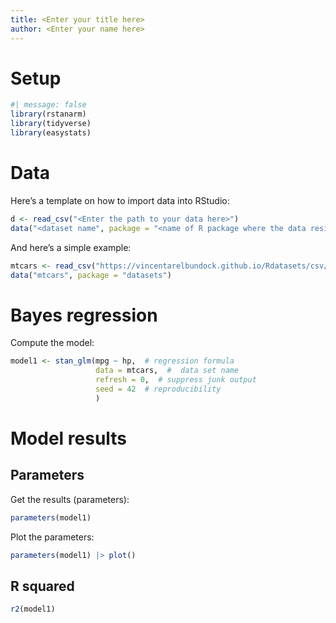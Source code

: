 ```yaml
---
title: <Enter your title here>
author: <Enter your name here>
---
```



# Setup


```r
#| message: false
library(rstanarm)
library(tidyverse)
library(easystats)
```



# Data

Here's a template on how to import data into RStudio:

```r
d <- read_csv("<Enter the path to your data here>")
data("<dataset name", package = "<name of R package where the data reside>")
```


And here's a simple example:

```r
mtcars <- read_csv("https://vincentarelbundock.github.io/Rdatasets/csv/datasets/mtcars.csv")
data("mtcars", package = "datasets")
```


# Bayes regression


Compute the model:

```r
model1 <- stan_glm(mpg ~ hp,  # regression formula
                   data = mtcars,  #  data set name
                   refresh = 0,  # suppress junk output
                   seed = 42  # reproducibility
                   )
```


# Model results

## Parameters

Get the results (parameters):


```r
parameters(model1)
```

Plot the parameters:


```r
parameters(model1) |> plot()
```


## R squared


```r
r2(model1)
```




